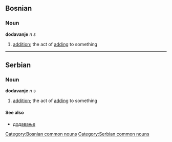 ==Bosnian==
===Noun===
'''dodavanje''' ''n s''
#[[addition]]; the act of [[adding]] to something
[[Category:Bosnian common nouns]]
----
==Serbian==
===Noun===
'''dodavanje''' ''n s''
#[[addition]]; the act of [[adding]] to something
====See also====
*[[додавање]]
[[Category:Serbian common nouns]]